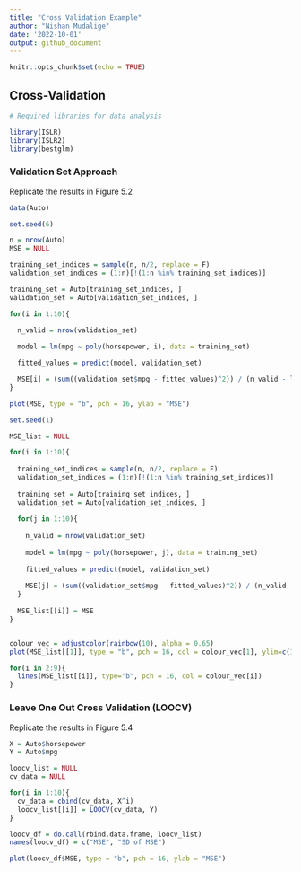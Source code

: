 ```yaml
---
title: "Cross Validation Example"
author: "Nishan Mudalige"
date: '2022-10-01'
output: github_document
---
```


```r
knitr::opts_chunk$set(echo = TRUE)
```

## Cross-Validation

```r
# Required libraries for data analysis

library(ISLR)
library(ISLR2)
library(bestglm)
```

### Validation Set Approach

Replicate the results in Figure 5.2

```r
data(Auto)

set.seed(6)

n = nrow(Auto)
MSE = NULL

training_set_indices = sample(n, n/2, replace = F)
validation_set_indices = (1:n)[!(1:n %in% training_set_indices)]

training_set = Auto[training_set_indices, ]
validation_set = Auto[validation_set_indices, ]

for(i in 1:10){
  
  n_valid = nrow(validation_set)

  model = lm(mpg ~ poly(horsepower, i), data = training_set)

  fitted_values = predict(model, validation_set)

  MSE[i] = (sum((validation_set$mpg - fitted_values)^2)) / (n_valid - length(model$coefficients))
}

plot(MSE, type = "b", pch = 16, ylab = "MSE")
```

```r
set.seed(1)

MSE_list = NULL

for(i in 1:10){
  
  training_set_indices = sample(n, n/2, replace = F)
  validation_set_indices = (1:n)[!(1:n %in% training_set_indices)]
  
  training_set = Auto[training_set_indices, ]
  validation_set = Auto[validation_set_indices, ]  
  
  for(j in 1:10){
    
    n_valid = nrow(validation_set)
    
    model = lm(mpg ~ poly(horsepower, j), data = training_set)
    
    fitted_values = predict(model, validation_set)
    
    MSE[j] = (sum((validation_set$mpg - fitted_values)^2)) / (n_valid - length(model$coefficients))
  }
  
  MSE_list[[i]] = MSE
}


colour_vec = adjustcolor(rainbow(10), alpha = 0.65)
plot(MSE_list[[1]], type = "b", pch = 16, col = colour_vec[1], ylim=c(16,25), ylab = "MSE")

for(i in 2:9){
  lines(MSE_list[[i]], type="b", pch = 16, col = colour_vec[i])  
}
```


### Leave One Out Cross Validation (LOOCV)

Replicate the results in Figure 5.4

```r
X = Auto$horsepower
Y = Auto$mpg

loocv_list = NULL
cv_data = NULL

for(i in 1:10){
  cv_data = cbind(cv_data, X^i)
  loocv_list[[i]] = LOOCV(cv_data, Y)  
}

loocv_df = do.call(rbind.data.frame, loocv_list)
names(loocv_df) = c("MSE", "SD of MSE")

plot(loocv_df$MSE, type = "b", pch = 16, ylab = "MSE")
```


<!--
# Define training control
set.seed(123) 
train.control <- trainControl(method = "cv", number = 10)
# Train the model
model <- train(Fertility ~., data = swiss, method = "lm",
               trControl = train.control)
# Summarize the results
print(model)


# library(kfoldcv4ts)
# kfoldcv4ts::accuracy.kfold(df.VAR = data_VAR, k=3, n_ahead = 6, lags = opt.lags.AIC, var_index = 1)

library(boot)

nodal.glm <- glm(mpg ~ horsepower, data = Auto)
cv.err <- cv.glm(Auto, nodal.glm, K = 5) 
cv.err <- cv.glm(Auto, nodal.glm, K = nrow(Auto))

cv.err$K
cv.err$delta


-->


<!--
## R Markdown

This is an R Markdown document. Markdown is a simple formatting syntax for authoring HTML, PDF, and MS Word documents. For more details on using R Markdown see <http://rmarkdown.rstudio.com>.

When you click the **Knit** button a document will be generated that includes both content as well as the output of any embedded R code chunks within the document. You can embed an R code chunk like this:
-->

<!--
```r
summary(cars)
```
-->

<!--
## Including Plots

You can also embed plots, for example:
-->

<!--```{r pressure, echo=FALSE} -->
<!--plot(pressure) -->
<!--``` -->


<!--
Note that the `echo = FALSE` parameter was added to the code chunk to prevent printing of the R code that generated the plot.
-->